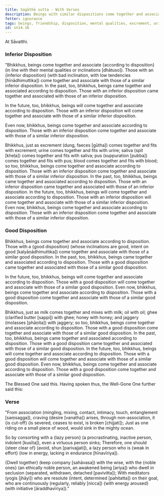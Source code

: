 ```yaml
---
title: Sagāthā sutta - With Verses
description: Beings with similar dispositions come together and associate. The inferior come together with the inferior, and the good with the good. The Buddha shares a verse on the importance of association.
fetter: ignorance
tags: beings, friendship, disposition, mental qualities, excrement, urine, saliva, pus, blood, milk, oil, ghee, honey, jaggery, inferior, good, verse, noble ones, yogis, energy, lazy, wise, ocean, association, energy aroused, craving, sn, sn12-21, sn14
id: sn14.16
---
```


At Sāvatthi.

### Inferior Disposition

"Bhikkhus, beings come together and associate \{according to disposition} (in line with their mental qualities or inclinations [dhātuso]). Those with an \{inferior disposition} (with bad inclination, with low tendencies [hīnādhimuttika]) come together and associate with those of a similar inferior disposition. In the past, too, bhikkhus, beings came together and associated according to disposition. Those with an inferior disposition came together and associated with those of an inferior disposition.

In the future, too, bhikkhus, beings will come together and associate according to disposition. Those with an inferior disposition will come together and associate with those of a similar inferior disposition.

Even now, bhikkhus, beings come together and associate according to disposition. Those with an inferior disposition come together and associate with those of a similar inferior disposition.

Bhikkhus, just as excrement (dung, faeces [gūtha]) comes together and fits with excrement; urine comes together and fits with urine; saliva (spit [kheḷa]) comes together and fits with saliva; pus (suppuration [pubba]) comes together and fits with pus; blood comes together and fits with blood; so too, bhikkhus, beings come together and associate according to disposition. Those with an inferior disposition come together and associate with those of a similar inferior disposition. In the past, too, bhikkhus, beings came together and associated according to disposition. Those with an inferior disposition came together and associated with those of an inferior disposition. In the future, too, bhikkhus, beings will come together and associate according to disposition. Those with an inferior disposition will come together and associate with those of a similar inferior disposition. Even now, bhikkhus, beings come together and associate according to disposition. Those with an inferior disposition come together and associate with those of a similar inferior disposition.

### Good Disposition

Bhikkhus, beings come together and associate according to disposition. Those with a \{good disposition} (whose inclinations are good, intent on good [kalyāṇādhimuttika]) come together and associate with those of a similar good disposition. In the past, too, bhikkhus, beings came together and associated according to disposition. Those with a good disposition came together and associated with those of a similar good disposition.

In the future, too, bhikkhus, beings will come together and associate according to disposition. Those with a good disposition will come together and associate with those of a similar good disposition. Even now, bhikkhus, beings come together and associate according to disposition. Those with a good disposition come together and associate with those of a similar good disposition.

Bhikkhus, just as milk comes together and mixes with milk; oil with oil; ghee (clarified butter [sappi]) with ghee; honey with honey; and jaggery (molasses [phāṇita]) with jaggery; so too, bhikkhus, beings come together and associate according to disposition. Those with a good disposition come together and associate with those of a similar good disposition. In the past, too, bhikkhus, beings came together and associated according to disposition. Those with a good disposition came together and associated with those of a similar good disposition. In the future, too, bhikkhus, beings will come together and associate according to disposition. Those with a good disposition will come together and associate with those of a similar good disposition. Even now, bhikkhus, beings come together and associate according to disposition. Those with a good disposition come together and associate with those of a similar good disposition.

The Blessed One said this. Having spoken thus, the Well-Gone One further said this:

### Verse

"From association (mingling, mixing, contact, intimacy, touch, entanglement [saṃsagga]), craving (desire [vanatha]) arises,
through non-association, it \{is cut-off} (is severed, ceases to exist, is broken [chijjati]);
Just as one riding on a small piece of wood,
would sink in the mighty ocean.

So by consorting with a \{lazy person} (a procrastinating, inactive person, indolent [kusīta]),
even a virtuous person sinks;
Therefore, one should \{steer clear of} (avoid, shun [parivajjati]),
a lazy person who is \{weak in effort} (low in energy, lacking in endurance [hīnavīriya]).

\{Dwell together} (keep company [sahāvasa]) with the wise,
with the \{noble ones} (an ethically noble person, an awakened being [ariya]) who dwell in seclusion (separated, withdrawn, detached [pavivitta]);
With meditators (yogis [jhāyi]) who are resolute (intent, determined [pahitatta]) on their goal,
who are continuously (regularly, reliably [nicca]) \{with energy aroused} (with initiative [āraddhavīriya])."